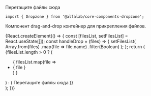 

<Meta
    title='Компоненты'
    component={Dropzone}
/>


<!-- Canvas -->

<Story name='Dropzone'>
    <Dropzone error={boolean('error', false)}>
        <div style={{ width: 400, minHeight: 200, padding: 10 }}>
            <span>Перетащите файлы сюда</span>
        </div>
    </Dropzone>
</Story>


<!-- Docs -->

<ComponentHeader
    name='Dropzone'
    version={version}
    package='@alfalab/core-components-dropzone'
    stage={1}
/>

```tsx
import { Dropzone } from '@alfalab/core-components-dropzone';
```

Компонент drag-and-drop контейнер для прикрепления файлов.


<Props of={Dropzone} />


<Preview>
    {React.createElement(() => {
        const [filesList, setFilesList] = React.useState([]);
        const handleDrop = (files) => {
            setFilesList(
                Array.from(files)
                    .map(file => file.name)
                    .filter(Boolean)
            );
        };
        return (
            <Dropzone onDrop={handleDrop}>
                <div style={{ width: 400, minHeight: 200, padding: 10 }}>
                    {filesList.length > 0 ? (
                        <ul>
                            { filesList.map(file => <li key={ file }>{ file }</li>) }
                        </ul>
                    ) : (
                        <span>Перетащите файлы сюда</span>
                    )}
                </div>
            </Dropzone>
        );
    })}
</Preview>
